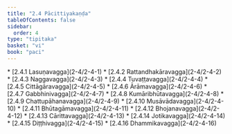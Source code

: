```yaml
---
title: "2.4 Pācittiyakaṇḍa"
tableOfContents: false
sidebar:
  order: 4
type: "tipitaka"
basket: "vi"
book: "paci"
---
```



<DynamicBreadcrumb />



<TableOfContents book="paci" section="2.4">
* [2.4.1 Lasuṇavagga](2-4/2-4-1)
* [2.4.2 Rattandhakāravagga](2-4/2-4-2)
* [2.4.3 Naggavagga](2-4/2-4-3)
* [2.4.4 Tuvaṭṭavagga](2-4/2-4-4)
* [2.4.5 Cittāgāravagga](2-4/2-4-5)
* [2.4.6 Ārāmavagga](2-4/2-4-6)
* [2.4.7 Gabbhinivagga](2-4/2-4-7)
* [2.4.8 Kumāribhūtavagga](2-4/2-4-8)
* [2.4.9 Chattupāhanavagga](2-4/2-4-9)
* [2.4.10 Musāvādavagga](2-4/2-4-10)
* [2.4.11 Bhūtagāmavagga](2-4/2-4-11)
* [2.4.12 Bhojanavagga](2-4/2-4-12)
* [2.4.13 Cārittavagga](2-4/2-4-13)
* [2.4.14 Jotikavagga](2-4/2-4-14)
* [2.4.15 Diṭṭhivagga](2-4/2-4-15)
* [2.4.16 Dhammikavagga](2-4/2-4-16)
</TableOfContents>